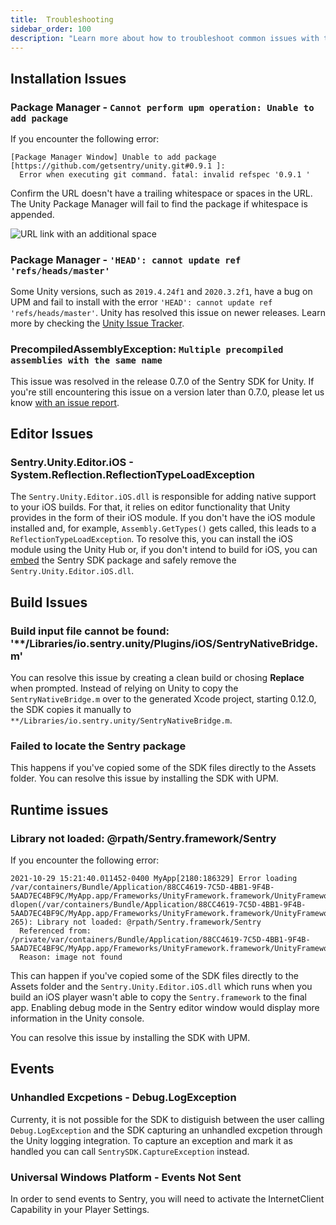 ```yaml
---
title:  Troubleshooting
sidebar_order: 100
description: "Learn more about how to troubleshoot common issues with the Unity SDK. "
---
```


## Installation Issues

### Package Manager - `Cannot perform upm operation: Unable to add package`

If you encounter the following error:

```
[Package Manager Window] Unable to add package [https://github.com/getsentry/unity.git#0.9.1 ]:
  Error when executing git command. fatal: invalid refspec '0.9.1 '
```

Confirm the URL doesn't have a trailing whitespace or spaces in the URL. The Unity Package Manager will fail to find the package if whitespace is appended.

![URL link with an additional space](unity-git-extra-line.jpg)

### Package Manager - `'HEAD': cannot update ref 'refs/heads/master'`

Some Unity versions, such as `2019.4.24f1` and `2020.3.2f1`, have a bug on UPM and fail to install with the error `'HEAD': cannot update ref 'refs/heads/master'`.
Unity has resolved this issue on newer releases. Learn more by checking the [Unity Issue Tracker](https://issuetracker.unity3d.com/issues/package-resolution-error-when-using-a-git-dependency-referencing-an-annotated-tag-in-its-git-url).

### PrecompiledAssemblyException: `Multiple precompiled assemblies with the same name`

This issue was resolved in the release 0.7.0 of the Sentry SDK for Unity.
If you're still encountering this issue on a version later than 0.7.0, please let us know [with an issue report](https://github.com/getsentry/sentry-unity/issues/new?assignees=&labels=&template=BUG_REPORT.md).

## Editor Issues

### Sentry.Unity.Editor.iOS - System.Reflection.ReflectionTypeLoadException

The `Sentry.Unity.Editor.iOS.dll` is responsible for adding native support to your iOS builds. For that, it relies on editor functionality that Unity provides in the form of their iOS module. If you don't have the iOS module installed and, for example, `Assembly.GetTypes()` gets called, this leads to a `ReflectionTypeLoadException`. To resolve this, you can install the iOS module using the Unity Hub or, if you don't intend to build for iOS, you can [embed](https://docs.unity3d.com/Manual/upm-embed.html) the Sentry SDK package and safely remove the `Sentry.Unity.Editor.iOS.dll`.

## Build Issues

### Build input file cannot be found: '**/Libraries/io.sentry.unity/Plugins/iOS/SentryNativeBridge.m'

You can resolve this issue by creating a clean build or chosing **Replace** when prompted. Instead of relying on Unity to copy the `SentryNativeBridge.m` over to the generated Xcode project, starting 0.12.0, the SDK copies it manually to `**/Libraries/io.sentry.unity/SentryNativeBridge.m`.

### Failed to locate the Sentry package

This happens if you've copied some of the SDK files directly to the Assets folder. You can resolve this issue by installing the SDK with UPM.

## Runtime issues

### Library not loaded: @rpath/Sentry.framework/Sentry

If you encounter the following error:

```
2021-10-29 15:21:40.011452-0400 MyApp[2180:186329] Error loading /var/containers/Bundle/Application/88CC4619-7C5D-4BB1-9F4B-5AAD7EC4BF9C/MyApp.app/Frameworks/UnityFramework.framework/UnityFramework:  dlopen(/var/containers/Bundle/Application/88CC4619-7C5D-4BB1-9F4B-5AAD7EC4BF9C/MyApp.app/Frameworks/UnityFramework.framework/UnityFramework, 265): Library not loaded: @rpath/Sentry.framework/Sentry
  Referenced from: /private/var/containers/Bundle/Application/88CC4619-7C5D-4BB1-9F4B-5AAD7EC4BF9C/MyApp.app/Frameworks/UnityFramework.framework/UnityFramework
  Reason: image not found
```

This can happen if you've copied some of the SDK files directly to the Assets folder and the `Sentry.Unity.Editor.iOS.dll` which runs when you build an iOS player wasn't able to copy the `Sentry.framework` to the final app. Enabling debug mode in the Sentry editor window would display more information in the Unity console.

You can resolve this issue by installing the SDK with UPM.

## Events

### Unhandled Excpetions - Debug.LogException

Currenty, it is not possible for the SDK to distiguish between the user calling `Debug.LogException` and the SDK capturing an unhandled excpetion through the Unity logging integration. To capture an exception and mark it as handled you can call `SentrySDK.CaptureException` instead.

### Universal Windows Platform - Events Not Sent

In order to send events to Sentry, you will need to activate the InternetClient Capability in your Player Settings.
